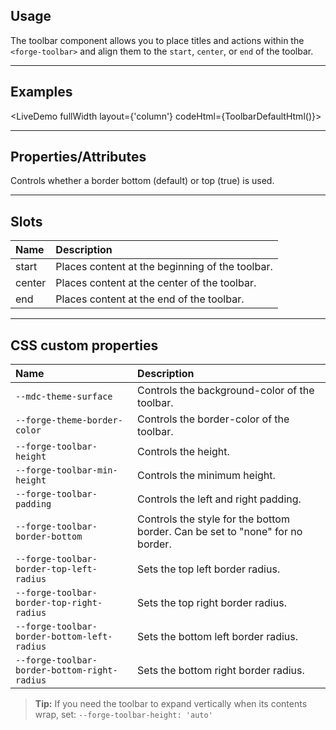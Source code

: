 

<PageSection>

## Usage

The toolbar component allows you to place titles and actions within the `<forge-toolbar>` and align them to the `start`, `center`, or `end` of the toolbar.

</PageSection>

---

<PageSection>

## Examples

<LiveDemo
fullWidth 
layout={'column'} 
codeHtml={ToolbarDefaultHtml()}>
  <ToolbarDemo/>
</LiveDemo>

</PageSection>

---

<PageSection>

## Properties/Attributes


<PropertyDef name="inverted" type="boolean" defaultValue="false">

  Controls whether a border bottom (default) or top (true) is used.

</PropertyDef>

</PageSection>

---

<PageSection>

## Slots

| Name                              | Description
| :---------------------------------| :----------------
| start                             | Places content at the beginning of the toolbar.
| center                            | Places content at the center of the toolbar.
| end                               | Places content at the end of the toolbar.

</PageSection>

---

<PageSection>

## CSS custom properties

| Name                                          | Description
| :---------------------------------------------| :----------------
| `--mdc-theme-surface`                         | Controls the background-color of the toolbar.
| `--forge-theme-border-color`                  | Controls the border-color of the toolbar.
| `--forge-toolbar-height`                      | Controls the height.
| `--forge-toolbar-min-height`                  | Controls the minimum height.
| `--forge-toolbar-padding`                     | Controls the left and right padding.
| `--forge-toolbar-border-bottom`               | Controls the style for the bottom border. Can be set to "none" for no border.
| `--forge-toolbar-border-top-left-radius`      | Sets the top left border radius.
| `--forge-toolbar-border-top-right-radius`     | Sets the top right border radius.
| `--forge-toolbar-border-bottom-left-radius`   | Sets the bottom left border radius.
| `--forge-toolbar-border-bottom-right-radius`  | Sets the bottom right border radius.

> **Tip:** If you need the toolbar to expand vertically when its contents wrap, set: `--forge-toolbar-height: 'auto'`

</PageSection>
